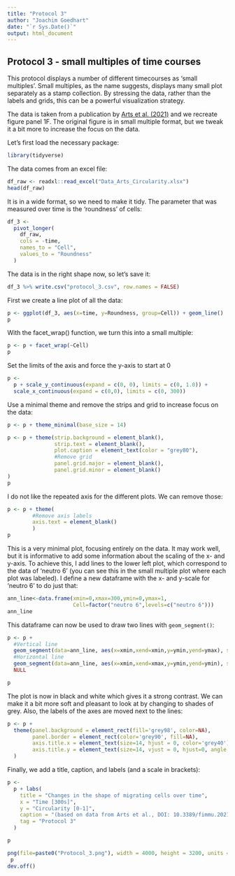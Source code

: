 ```yaml
---
title: "Protocol 3"
author: "Joachim Goedhart"
date: "`r Sys.Date()`"
output: html_document
---
```


## Protocol 3 - small multiples of time courses {#protocol-3}

This protocol displays a number of different timecourses as 'small multiples'. Small multiples, as the name suggests, displays many small plot separately as a stamp collection. By stressing the data, rather than the labels and grids, this can be a powerful visualization strategy.

The data is taken from a publication by [Arts et al. (2021)](https://doi.org/10.3389/fimmu.2021.667213) and we recreate figure panel 1F. The original figure is in small multiple format, but we tweak it a bit more to increase the focus on the data.

Let's first load the necessary package:
```r
library(tidyverse)
```

The data comes from an excel file:

```r
df_raw <- readxl::read_excel("Data_Arts_Circularity.xlsx")
head(df_raw)
```

It is in a wide format, so we need to make it tidy. The parameter that was measured over time is the 'roundness' of cells:

```r
df_3 <-
  pivot_longer(
    df_raw,
    cols = -time,
    names_to = "Cell",
    values_to = "Roundness"
  )
```

The data is in the right shape now, so let's save it:

```r
df_3 %>% write.csv("protocol_3.csv", row.names = FALSE)
```


First we create a line plot of all the data:

```r
p <- ggplot(df_3, aes(x=time, y=Roundness, group=Cell)) + geom_line()
p
```

With the facet_wrap() function, we turn this into a small multiple:

```r
p <- p + facet_wrap(~Cell)
p
```


Set the limits of the axis and force the y-axis to start at 0

```r
p <-
  p + scale_y_continuous(expand = c(0, 0), limits = c(0, 1.0)) + 
  scale_x_continuous(expand = c(0,0), limits = c(0, 300))

```

Use a minimal theme and remove the strips and grid to increase focus on the data:

```r
p <- p + theme_minimal(base_size = 14)

p <- p + theme(strip.background = element_blank(),
               strip.text = element_blank(),
               plot.caption = element_text(color = "grey80"),
               #Remove grid
               panel.grid.major = element_blank(),
               panel.grid.minor = element_blank()
)
p
```

I do not like the repeated axis for the different plots. We can remove those:
```r
p <- p + theme(        
        #Remove axis labels
        axis.text = element_blank()
        )
p
```

This is a very minimal plot, focusing entirely on the data. It may work well, but it is informative to add some information about the scaling of the x- and y-axis. To achieve this, I add lines to the lower left plot, which correspond to the data of 'neutro 6' (you can see this in the small multiple plot where each plot was labeled). I define a new dataframe with the x- and y-scale for 'neutro 6' to do just that:

```r
ann_line<-data.frame(xmin=0,xmax=300,ymin=0,ymax=1,
                     Cell=factor("neutro 6",levels=c("neutro 6")))
ann_line
```

This dataframe can now be used to draw two lines with `geom_segment()`:

```r

p <- p +
  #Vertical line
  geom_segment(data=ann_line, aes(x=xmin,xend=xmin,y=ymin,yend=ymax), size=2, color='grey40') +
  #Horizontal line
  geom_segment(data=ann_line, aes(x=xmin,xend=xmax,y=ymin,yend=ymin), size=2, color='grey40') +
  NULL

p

```

The plot is now in black and white which gives it a strong contrast. We can make it a bit more soft and pleasant to look at by changing to shades of grey. Also, the labels of the axes are moved next to the lines:

```r
p <- p +
  theme(panel.background = element_rect(fill='grey98', color=NA),
        panel.border = element_rect(color='grey90', fill=NA),
        axis.title.x = element_text(size=14, hjust = 0, color='grey40'),
        axis.title.y = element_text(size=14, vjust = 0, hjust=0, angle = 90, color='grey40'),
  ) 
```

Finally, we add a title, caption, and labels (and a scale in brackets):

```r
p <-
  p + labs(
    title = "Changes in the shape of migrating cells over time",
    x = "Time [300s]",
    y = "Circularity [0-1]",
    caption = "(based on data from Arts et al., DOI: 10.3389/fimmu.2021.667213)",
    tag = "Protocol 3"
  ) 
```



```r
p
```


```r
png(file=paste0("Protocol_3.png"), width = 4000, height = 3200, units = "px", res = 400)
 p
dev.off()
```

